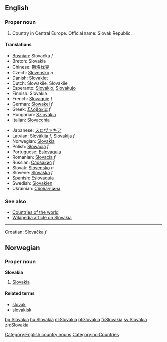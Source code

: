 ==English==

===Proper noun===

# Country in Central Europe. Official name: Slovak Republic.

====Translations====
{{top}}
*[[Bosnian]]: Slovačka ''f''
*Breton: Slovakia
*Chinese: [[斯洛伐克]]
*Czech: [[Slovensko]] ''n''
*Danish: [[Slovakiet]]
*Dutch: [[Slowakije]], [[Slovakije]]
*Esperanto: [[Slovakio]], [[Slovakujo]]
*Finnish: Slovakia
*French: [[Slovaquie]] ''f''
*German: [[Slowakei]] ''f''
*Greek: [[Σλοβακία]] ''f''
*Hungarian: [[Szlovákia]]
*Italian: [[Slovacchia]]
{{mid}}
*Japanese: [[スロヴァキア]]
*Latvian: [[Slovākija]] ''f'', [[Slovakija]] ''f''
*Norwegian: [[#Norwegian|Slovakia]]
*Polish: [[Słowacja]] ''f''
*Portuguese: [[Eslováquia]]
*Romanian: [[Slovacia]] ''f''
*Russian: [[Словакия]] ''f''
*Slovak: [[Slovensko]] ''n''
*Slovene: [[Slovaška]] ''f''
*Spanish: [[Eslovaquia]]
*Swedish: [[Slovakien]]
*Ukrainian: [[Словаччина]]
{{bottom}}

===See also===
*[[Countries of the world]]
*[[w:Slovakia|Wikipedia article on Slovakia]]
[[Category:English country nouns]]

----
Croatian: Slovačka ''f''

==Norwegian==
===Proper noun===
[[Category:no:Countries]]
'''Slovakia'''
#[[#English|Slovakia]]
====Related terms====
*[[slovak]]
*[[slovakisk]]
[[bg:Slovakia]]
[[hu:Slovakia]]
[[nl:Slovakia]]
[[pl:Slovakia]]
[[fi:Slovakia]]
[[sv:Slovakia]]
[[zh:Slovakia]]